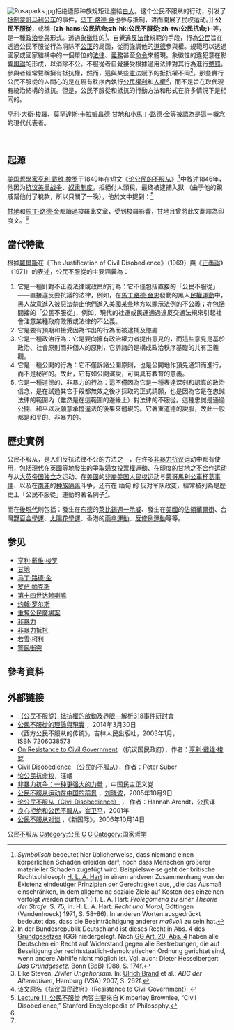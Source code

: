 {{noteTA
|1=zh-cn:公民不服从; zh-sg:公民不服从; zh-tw:公民不服從; zh-hk:公民抗命;
}}
{{otheruses|公民不服从 (梭罗)}}
[[File:Rosaparks.jpg|thumb]]拒绝遵照种族规矩让座給[[白人|白人]]。这个公民不服从的行动，引发了[[马丁·路德·金#蒙哥马利罢乘运动|抵制蒙哥马利公车]]的事件，[[马丁·路德·金|马丁·路德·金]]也参与抵制，进而開展了民权运动。]]
'''公民不服從'''，或稱'''-{zh-hans:公民抗命;zh-hk:公民不服從;zh-tw:公民抗命;}-'''等，是一種[[政治參與|政治參與]]形式。透過[[象徵|象徵]]性的<ref>''Symbolisch'' bedeutet hier üblicherweise, dass niemand einen körperlichen Schaden erleiden darf, noch dass Menschen größerer materieller Schaden zugefügt wird. Beispielsweise geht der britische Rechtsphilosoph [[H._L._A._Hart|H. L. A. Hart]] in einem anderen Zusammenhang von der Existenz eindeutiger Prinzipien der Gerechtigkeit aus, „die das Ausmaß einschränken, in dem allgemeine soziale Ziele auf Kosten des einzelnen verfolgt werden dürfen.“ (H. L. A. Hart: ''Prolegomena zu einer Theorie der Strafe.'' S. 75, in: H. L. A. Hart: ''Recht und Moral'', Göttingen (Vandenhoeck) 1971, S. 58–86). In anderen Worten ausgedrückt bedeutet das, dass die Beeinträchtigung anderer ''maßvoll'' zu sein hat.</ref>、自覺[[違法|違反法律]]規範的手段，行為[[公民|公民]]旨在透過公民不服從行為消除不[[公正|公正]]的局面，從而強調他的[[道德|道德]]參與權。規範可以透過國家或國家結構中的一個單位的[[法律|法律]]、[[義務|義務]]甚至[[行政命令|命令]]來體現。象徵性的違犯意在影響[[輿論|輿論]]的形成，以消除不公。不服從者自覺接受根據適用法律對其行為進行[[懲罰|懲罰]]。參與者經常聲稱擁有抵抗權，然而，這與某些[[憲法|憲法]]賦予的抵抗權不同<ref>In der Bundesrepublik Deutschland ist dieses Recht in {{Art.|20|GG|dejure}} Abs. 4 des [[Grundgesetz_für_die_Bundesrepublik_Deutschland|Grundgesetzes]] (GG) niedergelegt. Nach [[Artikel_20_GG|GG Art. 20, Abs. 4]] haben alle Deutschen ein Recht auf Widerstand gegen alle Bestrebungen, die auf Beseitigung der rechtsstaatlich-demokratischen Ordnung gerichtet sind, wenn andere Abhilfe nicht möglich ist. Vgl. auch: Dieter Hesselberger: ''Das Grundgesetz.'' Bonn (BpB) 1988, S. 174f.</ref>。那些實行公民不服從的人關心的是在現有秩序內執行[[公民|公民]][[權利|權利]]和[[人權|人權]]<ref>Elke Steven: ''Ziviler Ungehorsam.'' In: [[Ulrich_Brand_(Politikwissenschaftler)|Ulrich Brand]] et al.: ''ABC der Alternativen'', Hamburg (VSA) 2007, S. 262f.</ref>，而不是旨在取代現有統治結構的抵抗。但是，公民不服從和抵抗的行動方法和形式在許多情況下是相同的。

[[亨利·大衛·梭羅|亨利·大衛·梭羅]]、[[莫罕達斯·卡拉姆昌德·甘地|莫罕達斯·卡拉姆昌德·甘地]]和[[小馬丁·路德·金恩|小馬丁·路德·金]]等被認為是這一概念的現代代表者。

<br />

==起源==
[[美国|美国]][[哲學家|哲學家]][[亨利·戴维·梭罗|亨利·戴维·梭罗]]于1849年在短文《[[公民不服從_(梭羅)|论公民的不服从]]》<ref>该文原名《抗议国民政府》（Resistance to Civil Government）</ref>中敘述1846年，他因为[[抗议|抗议]][[美墨战争|美墨战争]]、[[奴隶制度|奴隶制度]]，拒絕付人頭稅，最终被逮捕入獄 （由于他的親戚幫他付了稅款，所以只關了一晚），他於文中提到：<ref name="公民不服從">[http://ocw.nthu.edu.tw/ocw/upload/5/102/Lecture%2011.%20%E5%85%AC%E6%B0%91%E4%B8%8D%E6%9C%8D%E5%BE%9E.pdf Lecture 11. 公民不服從] {{Wayback|url=http://ocw.nthu.edu.tw/ocw/upload/5/102/Lecture%2011.%20%E5%85%AC%E6%B0%91%E4%B8%8D%E6%9C%8D%E5%BE%9E.pdf |date=20140415101926 }} 內容主要來自 Kimberley Brownlee, “Civil Disobedience,” Stanford Encyclopedia of Philosophy.</ref>

{{quote|難道公民必得將良心交給立法者，自己一分也不留？若此，則人有良心何為？我認為我們首先必須是人，然後再談是不是被統治者。培養對法律的尊敬，像培養對權利的尊敬一樣，是不當的。我唯一有權利要盡的義務，是任何時候都做我認為對的事。……法律從不能使人的正直增加絲毫；而由於人對法律的尊敬，即使天性善良的人也日日做了不正義的代理人。宣稱「在墨西哥的戰爭是錯的」、宣稱「強制執行奴隸制度是錯的」的那些人將是自我矛盾的，如果他們藉由繳稅而資助了政府這些行動的話。在一個像我們擁有的共和國之中，人們經常認為，對不正義之法律之最適當的回應，就是嘗試使用政治的過程來改變法律，然而在此法律改變之前，遵守此法律。但是如果這法律本身很清楚地是不正義的，且法律制定過程並不是設計來快速消滅不正義之法律的，則此法律不值得尊重——去違反這樣的法律吧。……反奴隸制度者應該完全撤回對政府的支持、並且停止繳稅，即使這表示可能招致牢獄之災。如果一千個人今年拒絕繳稅，跟同意繳稅相比，前者不算是暴力與血腥的手段，因為繳稅將可能使國家使用暴力、且使無辜者流血。事實上，這就是[[和平革命|和平革命]]（peaceable revolution）。}}

[[甘地|甘地]]和[[馬丁·路德·金|馬丁·路德·金]]都讀過梭羅此文章，受到梭羅影響，甘地且曾將此文翻譯為印度文。<ref name="公民不服從"/>

==當代特徵==
根據[[约翰·罗尔斯|羅爾斯]]在《The Justification of Civil Disobedience》（1969）與《[[正義論|正義論]]》（1971）的表述，公民不服從的主要涵義為：
# 它是一種針對不正義法律或政策的行為：它不僅包括直接的「公民不服從」——直接違反要抗議的法律，例如，在[[馬丁路德·金恩|馬丁路德·金恩]]發動的黑人[[民權運動|民權運動]]中，黑人故意進入被惡法禁止他們進入美國某些地方以顯示法例的不公義；亦包括間接的「公民不服從」，例如，現代的社運或民運通過違反交通法規來引起社會注意某種政府政策或法律的不公義。
# 它是要有預期和接受因為作出的行為而被逮捕及懲處
# 它是一種政治行為：它是要向擁有政治權力者提出意見的，而這些意見是基於政治、社會原則而非個人的原則，它訴諸的是構成政治秩序基礎的共有正義觀。
# 它是一種公開的行為：它不僅訴諸公開原則，也是公開地作預先通知而進行，而不是秘密的。故此，它有如公開演說，可說具有教育的意義。
# 它是一種道德的、非暴力的行為：這不僅因為它是一種表達深刻和認真的政治信念，是在試過其它手段都無效之後才採取的正式請願，也是因為它是在忠誠法律的範圍內（雖然是在這範圍的邊緣上）對法律的不服從。這種忠誠是通過公開、和平以及願意承擔違法的後果來體現的。它著重道德的說服，故此一般都是和平的、非暴力的。

==歷史實例==
公民不服从，是人们反抗法律不公的方法之一，在许多[[非暴力抗议|非暴力抗议]]运动中都有使用，包括[[現代|現代]]在[[英國|英國]]等地發生的爭取[[女性參政權|婦女投票權]]運動、在[[印度|印度]]的[[圣雄甘地|甘地]]之[[不合作运动|不合作运动]]与从[[大英帝国|大英帝国]][[印度独立运动|独立]]之运动、在[[美國|美國]]的[[非裔美国人民权运动|非裔美国人民权运动]]与[[非裔美國人民權運動#事件演變|蒙哥馬利公車杯葛事件]]、以及在[[南非|南非]]的[[南非種族隔離|种族隔离]]斗争，还有在 缅甸 的 反对军队政变，經常被列為是歷史上「公民不服從」運動的著名例子<ref name="公民不服從"/>。

而在[[後現代|後現代]]則包括：發生在[[东德|东德]]的[[萊比錫|萊比錫]][[週一示威|週一示威]]、發生在[[美國|美國]]的[[佔領華爾街|佔領華爾街]]、台灣[[野百合學運|野百合學運]]、[[太陽花學運|太陽花學運]]、香港的[[雨傘革命|雨傘運動]]、[[反對逃犯條例修訂草案運動|反修例運動]]等等。

==参见==
*[[亨利·戴维·梭罗|亨利·戴维·梭罗]]
*[[圣雄甘地|甘地]]
*[[马丁·路德·金|马丁·路德·金]]
*[[羅莎·帕克斯|罗萨·帕克斯]]
*[[第十四世达赖喇嘛|第十四世达赖喇嘛]]
*[[约翰·罗尔斯|约翰·罗尔斯]]
*[[重奪公民廣場案|重奪公民廣場案]]
*[[非暴力|非暴力]]
*[[非暴力抵抗|非暴力抵抗]]
*[[若雪·柯利|若雪·柯利]]
*[[警民衝突|警民衝突]]

==參考資料==
{{Reflist|30em}}

==外部链接==
* [https://web.archive.org/web/20140419013154/http://pnn.pts.org.tw/main/2014/04/15/%E3%80%90%E5%85%AC%E6%B0%91%E4%B8%8D%E6%9C%8D%E5%BE%9E%EF%BC%9F%E3%80%91318%E4%BD%94%E5%9C%8B%E6%9C%83-%E5%8F%B8%E6%B3%95%E6%80%8E%E9%BA%BC%E8%BE%A6%E4%B8%8A/ 【公民不服從】抵抗權的啟動及界限—解析318事件研討會 ]
* [http://www.appledaily.com.tw/realtimenews/article/new/20140330/370110/ 公民不服從的理論與現實] {{Wayback|url=http://www.appledaily.com.tw/realtimenews/article/new/20140330/370110/ |date=20170110165025 }}，2014年3月30日
*《西方公民不服从的传统》，吉林人民出版社，2003年1月，ISBN 7206038573
* [http://sniggle.net/Experiment/index.php?entry=rtcg On Resistance to Civil Government] {{Wayback|url=http://sniggle.net/Experiment/index.php?entry=rtcg |date=20110605191308 }}（抗议国民政府），作者：[[亨利·戴维·梭罗|亨利·戴维·梭罗]]
* [http://www.earlham.edu/~peters/writing/civ-dis.htm Civil Disobedience] {{Wayback|url=http://www.earlham.edu/~peters/writing/civ-dis.htm |date=20121221174923 }}（公民的不服从），作者：Peter Suber
* [https://web.archive.org/web/20050320152325/http://www.alliance.org.hk/June4/Intmeeting/wm.htm 论公民抗命权]，汪岷
* [http://cdjp.org/archives/gb/1158.html 非暴力抗争：一种更强大的力量] {{Wayback|url=http://cdjp.org/archives/gb/1158.html |date=20140418052733 }}，中国民主正义党
* [http://www.epochtimes.com/b5/5/10/13/n1084849.htm 公民不服从运动在中国的前景] {{Wayback|url=http://www.epochtimes.com/b5/5/10/13/n1084849.htm |date=20190513125620 }}，[[刘晓波|刘晓波]]，2005年10月9日
* [http://intermargins.net/intermargins/TCulturalWorkshop/academia/political%20philosophy/civil_disobey.htm 论公民不服从（Civil Disobedience）] {{Wayback|url=http://intermargins.net/intermargins/TCulturalWorkshop/academia/political%20philosophy/civil_disobey.htm |date=20190513160908 }}， 作者：Hannah Arendt，公民译
* [https://web.archive.org/web/20140415125026/http://www.cadpnet.com/show.asp?id=369 良心拒绝和公民不服从]，[[崔卫平|崔卫平]]，2001年
* [http://intermargins.net/Headline/graft/Activity_03.htm 公民不服从对谈] {{Wayback|url=http://intermargins.net/Headline/graft/Activity_03.htm |date=20190513171936 }}，《新国际》，2006年10月14日

{{Fall of Communism}}
{{从众行为}}
{{Authority control}}

[[Category:公民不服从|]]
[[Category:公民|Category:公民]]
[[Category:非暴力|C]]
[[Category:人權|C]]
[[Category:国家哲学|Category:国家哲学]]